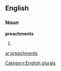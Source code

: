 
==English==

===Noun===
'''preachments'''

# {{plural of|[[preachment]]}}

[[Category:English plurals]]

[[ar:preachments]]